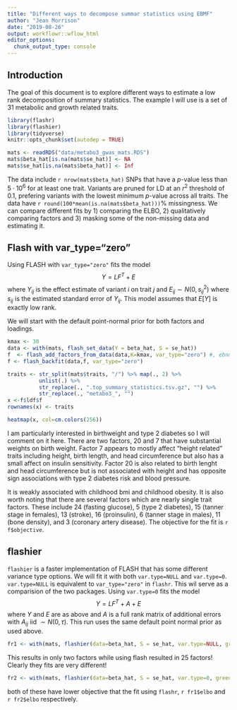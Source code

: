 ```yaml
---
title: "Different ways to decompose summar statistics using EBMF"
author: "Jean Morrison"
date: "2019-08-26"
output: workflowr::wflow_html
editor_options:
  chunk_output_type: console
---
```


## Introduction

The goal of this document is to explore different ways to estimate a low rank decomposition of summary statistics. The example I will use is a set of 31 metabolic and growth related traits.


```r
library(flashr)
library(flashier)
library(tidyverse)
knitr::opts_chunk$set(autodep = TRUE)
```


```r
mats <- readRDS("data/metabo3_gwas_mats.RDS")
mats$beta_hat[is.na(mats$se_hat)] <- NA
mats$se_hat[is.na(mats$beta_hat)] <- Inf
```

The data include `r nrow(mats$beta_hat)` SNPs that have a $p$-value less than $5 \cdot 10^{6}$ for at least one trait. Variants are pruned for LD at an $r^2$ threshold of 0.1, prefering variants with the lowest minimum $p$-value across all traits. The data have `r round(100*mean(is.na(mats$beta_hat)))`% missingness. We can compare different fits by 1) comparing the ELBO, 2) qualitatively comparing factors and 3) masking some of the non-missing data and estimating it. 


## Flash with var_type="zero"

Using FLASH with `var_type="zero"` fits the model
$$
Y = LF^T + E
$$
where $Y_{ij}$ is the effect estimate of variant $i$ on trait $j$ and $E_{ij} \sim N(0, s_{ij}^2)$ where $s_{ij}$ is the estimated standard error of $Y_{ij}$. This model assumes that $E[Y]$ is exactly low rank. 

We will start with the default point-normal prior for both factors and loadings. 

```r
kmax <- 30
data <- with(mats, flash_set_data(Y = beta_hat, S = se_hat))
f  <- flash_add_factors_from_data(data,K=kmax, var_type="zero") #, ebnm_fn = "ebnm_ash")
f <- flash_backfit(data,f, var_type="zero") 
```

```r
traits <- str_split(mats$traits, "/") %>% map(., 2) %>% 
          unlist(.) %>%
          str_replace(., ".top_summary_statistics.tsv.gz", "") %>%
          str_replace(., "metabo3_", "")
x <-f$ldf$f
rownames(x) <- traits

heatmap(x, col=cm.colors(256))
```

I am particularly interested in birthweight and type 2 diabetes so I will comment on it here. There are two factors, 20 and 7 that have substantial weights on birth weight. Factor 7 appears to mostly affect "height related" traits including height, birth length, and head circumference but also has a small affect on insulin sensitivity. Factor 20 is also related to birth lenght and head circumference but is not associated with height and has opposite sign associations with type 2 diabetes risk and blood pressure. 

It is weakly associated with childhood bmi and childhood obesity. It is also worth noting that there are several factors which are nearly single trait factors. These include 24 (fasting glucose), 5 (type 2 diabetes), 15 (tanner stage in females), 13 (stroke), 16 (proinsulin), 6 (tanner stage in males), 11 (bone density), and 3 (coronary artery disease). The objective for the fit is `r f$objective`. 

## flashier

`flashier` is a faster implementation of FLASH that has some different variance type options. We will fit it with both `var.type=NULL` and `var.type=0`. `var.type=NULL` is equivalent to `var_type="zero"` in `flashr`. This wil serve as a comparision of the two packages. Using `var.type=0` fits the model 
$$
Y = LF^T + A + E
$$
where $Y$ and $E$ are as above and $A$ is a full rank matrix of additional errors with $A_{ij}$ iid $\sim N(0, \tau)$. This run uses the same default point normal prior as used above. 

```r
fr1 <- with(mats, flashier(data=beta_hat, S = se_hat, var.type=NULL, greedy.Kmax = 30, init.tol=1e-4, fit = "full", verbose.lvl=3))
```

This results in only two factors while using flash resulted in 25 factors! Clearly they fits are very different!

```r
fr2 <- with(mats, flashier(data=beta_hat, S = se_hat, var.type=0, greedy.Kmax = 30, init.tol=1e-4, fit = "full", verbose.lvl=3))
```

both of these have lower objective that the fit using `flashr`, `r fr1$elbo` and `r fr2$elbo` respectively.
